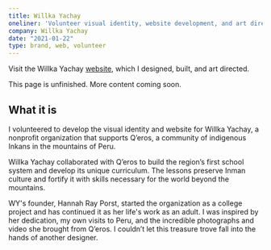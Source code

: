 ```yaml
---
title: Willka Yachay
oneliner: 'Volunteer visual identity, website development, and art direction for a nonprofit supporting indigenous Inkans in the mountains of Peru'
company: Willka Yachay
date: "2021-01-22"
type: brand, web, volunteer
---
```


<p className="bigText">Visit the Willka Yachay <a href='http://www.willkayachay.org'>website</a>, which I designed, built, and art directed.</p>

<p className="bigText">This page is unfinished. More content coming soon.</p>

## What it is
<p className="bigText"> I volunteered to develop the visual identity and website for Willka Yachay, a nonprofit organization that supports Q’eros, a community of indigenous Inkans in the mountains of Peru.</p>

Willka Yachay collaborated with Q’eros to build the region’s first school system and develop its unique curriculum. The lessons preserve Inman culture and fortify it with skills necessary for the world beyond the mountains.

WY's founder, Hannah Ray Porst, started the organization as a college project and has continued it as her life's work as an adult. I was inspired by her dedication, my own visits to Peru, and the incredible photographs and video she brought from Q’eros. I couldn’t let this treasure trove fall into the hands of another designer.